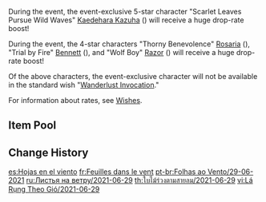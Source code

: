{{Wish
|name              = Leaves in the Wind 2021-06-29
|image             = Leaves in the Wind 2021-06-29.png
|type              = Character Event
|duration          = event
|time_start        = 2021-06-29 18:00:00
|time_end          = 2021-07-20 14:59:59
|link              = https://genshin.hoyoverse.com/en/news/detail/13657
|preceding         = Sparkling Steps/2021-06-09
|succeeding        = The Heron's Court/2021-07-21
|alongside         = Epitome Invocation/2021-06-29
|next              = Leaves in the Wind/2022-07-13
}}
During the event, the event-exclusive 5-star character "Scarlet Leaves Pursue Wild Waves" [[Kaedehara Kazuha]] ({{Anemo}}) will receive a huge drop-rate boost!

During the event, the 4-star characters "Thorny Benevolence" [[Rosaria]] ({{Cryo}}), "Trial by Fire" [[Bennett]] ({{Pyro}}), and "Wolf Boy" [[Razor]] ({{Electro}}) will receive a huge drop-rate boost!

Of the above characters, the event-exclusive character will not be available in the standard wish "[[Wanderlust Invocation]]."

For information about rates, see [[Wishes]].

==Item Pool==
{{Wish Pool
|^Kaedehara Kazuha
|^Rosaria
|^Bennett
|^Razor
|Diluc
|Jean
|Keqing
|Mona
|Qiqi
|Barbara
|Beidou
|Chongyun
|Diona
|Fischl
|Ningguang
|Noelle
|Sucrose
|Xiangling
|Xingqiu
|Xinyan
|Yanfei
|Dragon's Bane
|Eye of Perception
|Favonius Codex
|Favonius Greatsword
|Favonius Lance
|Favonius Sword
|Favonius Warbow
|Lion's Roar
|Rainslasher
|Rust
|Sacrificial Bow
|Sacrificial Fragments
|Sacrificial Greatsword
|Sacrificial Sword
|The Bell
|The Flute
|The Stringless
|The Widsith
|Black Tassel
|Bloodtainted Greatsword
|Cool Steel
|Debate Club
|Emerald Orb
|Ferrous Shadow
|Harbinger of Dawn
|Magic Guide
|Raven Bow
|Sharpshooter's Oath
|Skyrider Sword
|Slingshot
|Thrilling Tales of Dragon Slayers
}}

==Change History==
{{Change History|1.6}}

[[es:Hojas en el viento]]
[[fr:Feuilles dans le vent]]
[[pt-br:Folhas ao Vento/29-06-2021]]
[[ru:Листья на ветру/2021-06-29]]
[[th:ใบไม้ร่วงตามสายลม/2021-06-29]]
[[vi:Lá Rụng Theo Gió/2021-06-29]]